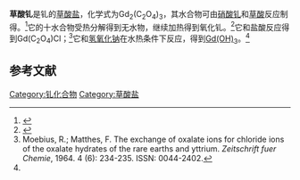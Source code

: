 {{Chembox
| Name = 
| NameEn = gadolinium oxalate
| ImageFile = gadolinium oxalate.png
|  ImageSize = 
|  ImageAlt = 
| IUPACName = 
| IUPACNameZh = 
| OtherNames = 
| Section1 = {{Chembox Identifiers
|   CASNo = 867-64-1
|   CASNo_Ref = {{cascite|correct|CAS}}
|   PubChem = 
|   SMILES = [Gd+3].[Gd+3].[O-]C(=O)C(=O)[O-].[O-]C(=O)C(=O)[O-].[O-]C(=O)C(=O)[O-] }}
| Section2 = {{Chembox Properties
|   Formula = Gd<sub>2</sub>(C<sub>2</sub>O<sub>4</sub>)<sub>3</sub>
|   MolarMass = 
|   Appearance = 无色晶体
|   Density = 
|   MeltingPt = 
|   BoilingPt = 
|   Solubility = 难溶}}
| Section3 = {{Chembox Hazards
|   MainHazards = 
|   FlashPt = 
|   Autoignition =  }}
}}
'''草酸钆'''是钆的[[草酸盐|草酸盐]]，化学式为Gd<sub>2</sub>(C<sub>2</sub>O<sub>4</sub>)<sub>3</sub>，其水合物可由[[硝酸钆|硝酸钆]]和[[草酸|草酸]]反应制得。<ref name=Yin>{{cite journal|journal=Journal of Nanoparticle Research|volume=8|issue=5|language=en|issn=1388-0764|date=2006-11-03|pages=755–760|doi=10.1007/s11051-005-9044-7|url=http://link.springer.com/10.1007/s11051-005-9044-7|title=Synthesis and characterization of Gd(OH)3 nanobundles|accessdate=2020-10-11|author=Yidong Yin, Guangyan Hong}}</ref>它的十水合物受热分解得到无水物，继续加热得到氧化钆。<ref>{{cite journal|last1=Wendlandt|first1=W. W.|title=Thermal Decomposition of Rare Earth Metal Oxalates|journal=Analytical Chemistry|volume=31|issue=3|year=1959|pages=408–410|issn=0003-2700|doi=10.1021/ac60147a024}}</ref>它和盐酸反应得到Gd(C<sub>2</sub>O<sub>4</sub>)Cl；<ref>Moebius, R.; Matthes, F. The exchange of oxalate ions for chloride ions of the oxalate hydrates of the rare earths and yttrium. ''Zeitschrift fuer Chemie'', 1964. 4 (6): 234-235. ISSN: 0044-2402.</ref>它和[[氢氧化钠|氢氧化钠]]在水热条件下反应，得到[[氢氧化钆|Gd(OH)<sub>3</sub>]]。<ref name=Yin />

==参考文献==
{{reflist}}

{{钆化合物}}
{{草酸盐}}
[[Category:钆化合物|Category:钆化合物]]
[[Category:草酸盐|Category:草酸盐]]